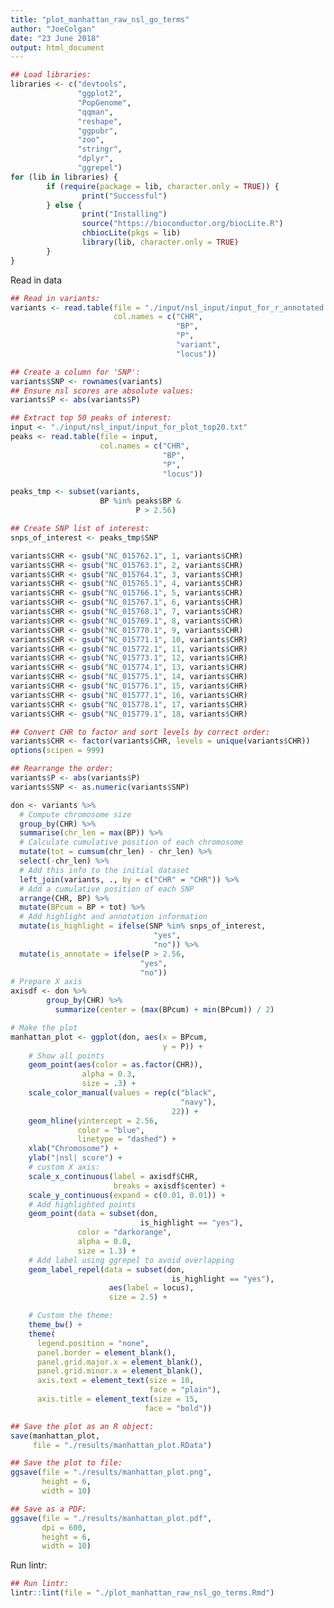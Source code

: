 ```yaml
---
title: "plot_manhattan_raw_nsl_go_terms"
author: "JoeColgan"
date: "23 June 2018"
output: html_document
---
```


```r
## Load libraries:
libraries <- c("devtools",
               "ggplot2",
               "PopGenome",
               "qqman",
               "reshape",
               "ggpubr",
               "zoo",
               "stringr",
               "dplyr",
               "ggrepel")
for (lib in libraries) {
        if (require(package = lib, character.only = TRUE)) {
                print("Successful")
        } else {
                print("Installing")
                source("https://bioconductor.org/biocLite.R")
                chbiocLite(pkgs = lib)
                library(lib, character.only = TRUE)
        }
}
```

Read in data

```r
## Read in variants:
variants <- read.table(file = "./input/nsl_input/input_for_r_annotated.txt",
                       col.names = c("CHR",
                                     "BP",
                                     "P",
                                     "variant",
                                     "locus"))

## Create a column for 'SNP':
variants$SNP <- rownames(variants)
## Ensure nsl scores are absolute values:
variants$P <- abs(variants$P)

## Extract top 50 peaks of interest:
input <- "./input/nsl_input/input_for_plot_top20.txt"
peaks <- read.table(file = input,
                    col.names = c("CHR",
                                  "BP",
                                  "P",
                                  "locus"))

peaks_tmp <- subset(variants,
                    BP %in% peaks$BP &
                            P > 2.56)

## Create SNP list of interest:
snps_of_interest <- peaks_tmp$SNP

variants$CHR <- gsub("NC_015762.1", 1, variants$CHR)
variants$CHR <- gsub("NC_015763.1", 2, variants$CHR)
variants$CHR <- gsub("NC_015764.1", 3, variants$CHR)
variants$CHR <- gsub("NC_015765.1", 4, variants$CHR)
variants$CHR <- gsub("NC_015766.1", 5, variants$CHR)
variants$CHR <- gsub("NC_015767.1", 6, variants$CHR)
variants$CHR <- gsub("NC_015768.1", 7, variants$CHR)
variants$CHR <- gsub("NC_015769.1", 8, variants$CHR)
variants$CHR <- gsub("NC_015770.1", 9, variants$CHR)
variants$CHR <- gsub("NC_015771.1", 10, variants$CHR)
variants$CHR <- gsub("NC_015772.1", 11, variants$CHR)
variants$CHR <- gsub("NC_015773.1", 12, variants$CHR)
variants$CHR <- gsub("NC_015774.1", 13, variants$CHR)
variants$CHR <- gsub("NC_015775.1", 14, variants$CHR)
variants$CHR <- gsub("NC_015776.1", 15, variants$CHR)
variants$CHR <- gsub("NC_015777.1", 16, variants$CHR)
variants$CHR <- gsub("NC_015778.1", 17, variants$CHR)
variants$CHR <- gsub("NC_015779.1", 18, variants$CHR)

## Convert CHR to factor and sort levels by correct order:
variants$CHR <- factor(variants$CHR, levels = unique(variants$CHR))
options(scipen = 999)

## Rearrange the order:
variants$P <- abs(variants$P)
variants$SNP <- as.numeric(variants$SNP)

don <- variants %>%
  # Compute chromosome size
  group_by(CHR) %>%
  summarise(chr_len = max(BP)) %>%
  # Calculate cumulative position of each chromosome
  mutate(tot = cumsum(chr_len) - chr_len) %>%
  select(-chr_len) %>%
  # Add this info to the initial dataset
  left_join(variants, ., by = c("CHR" = "CHR")) %>%
  # Add a cumulative position of each SNP
  arrange(CHR, BP) %>%
  mutate(BPcum = BP + tot) %>%
  # Add highlight and annotation information
  mutate(is_highlight = ifelse(SNP %in% snps_of_interest,
                                "yes",
                                "no")) %>%
  mutate(is_annotate = ifelse(P > 2.56,
                             "yes",
                             "no"))
# Prepare X axis
axisdf <- don %>%
        group_by(CHR) %>%
          summarize(center = (max(BPcum) + min(BPcum)) / 2)

# Make the plot
manhattan_plot <- ggplot(don, aes(x = BPcum,
                                  y = P)) +
    # Show all points
    geom_point(aes(color = as.factor(CHR)),
                alpha = 0.3,
                size = .3) +
    scale_color_manual(values = rep(c("black",
                                      "navy"),
                                    22)) +
    geom_hline(yintercept = 2.56,
               color = "blue",
               linetype = "dashed") +
    xlab("Chromosome") +
    ylab("|nsl| score") +
    # custom X axis:
    scale_x_continuous(label = axisdf$CHR,
                       breaks = axisdf$center) +
    scale_y_continuous(expand = c(0.01, 0.01)) +
    # Add highlighted points
    geom_point(data = subset(don,
                             is_highlight == "yes"),
               color = "darkorange",
               alpha = 0.8,
               size = 1.3) +
    # Add label using ggrepel to avoid overlapping
    geom_label_repel(data = subset(don,
                                    is_highlight == "yes"),
                      aes(label = locus),
                      size = 2.5) +

    # Custom the theme:
    theme_bw() +
    theme(
      legend.position = "none",
      panel.border = element_blank(),
      panel.grid.major.x = element_blank(),
      panel.grid.minor.x = element_blank(),
      axis.text = element_text(size = 10,
                               face = "plain"),
      axis.title = element_text(size = 15,
                              face = "bold"))

## Save the plot as an R object:
save(manhattan_plot,
     file = "./results/manhattan_plot.RData")

## Save the plot to file:
ggsave(file = "./results/manhattan_plot.png",
       height = 6,
       width = 10)

## Save as a PDF:
ggsave(file = "./results/manhattan_plot.pdf",
       dpi = 600,
       height = 6,
       width = 10)
```

Run lintr:

```r
## Run lintr:
lintr::lint(file = "./plot_manhattan_raw_nsl_go_terms.Rmd")
```